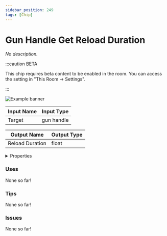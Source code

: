 ```yaml
---
sidebar_position: 249
tags: [Chip]
---
```


# Gun Handle Get Reload Duration

*No description.*

:::caution BETA

This chip requires beta content to be enabled in the room. You can access the setting in "This Room -> Settings".

:::

![Example banner](./assets/ce696294-0c85-4823-8fe3-5fd6a41df2c9.svg)

| Input Name | Input Type |
|-----------|-----------|
| Target | gun handle |

| Output Name | Output Type |
|-----------|-----------|
| Reload Duration | float |


<details>
  <summary>Properties</summary>
  <div>
    <div>
    <table>
      <thead>
        <tr>
          <th>Is beta required?</th>
          <th>✅</th>
        </tr>
        <tr>
          <th>Is this chip a trolling risk?</th>
          <th>❌</th>
        </tr>
        <tr>
          <th>Chip UUPD</th>
          <th>._uuid</th>
        </tr>
      </thead>
    </table>
    </div>
  </div>
</details>

### Uses

None so far!

### Tips

None so far!

### Issues

None so far!